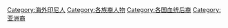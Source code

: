 {{DEFAULTSORT: Indonesia}}
[[Category:海外印尼人|Category:海外印尼人]]
[[Category:各族裔人物|Category:各族裔人物]]
[[Category:各国血统后裔|Category:各国血统后裔]]
[[Category:亚洲裔|Category:亚洲裔]]